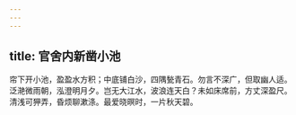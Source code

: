 ```yaml
---
---
---
```

title: 官舍内新凿小池
---



帘下开小池，盈盈水方积；中底铺白沙，四隅甃青石。勿言不深广，但取幽人适。泛滟微雨朝，泓澄明月夕。岂无大江水，波浪连天白？未如床席前，方丈深盈尺。清浅可狎弄，昏烦聊漱涤。最爱晓暝时，一片秋天碧。